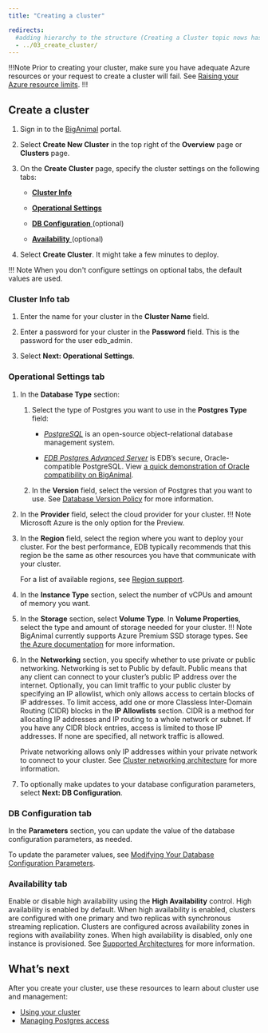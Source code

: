 ```yaml
---
title: "Creating a cluster"

redirects:
  #adding hierarchy to the structure (Creating a Cluster topic nows has a child topic) so created a folder and moved the contents from 03_create_cluster to index.mdx
  - ../03_create_cluster/
---
```


!!!Note
Prior to creating your cluster, make sure you have adequate Azure resources or your request to create a cluster will fail. See [Raising your Azure resource limits](../01_check_resource_limits).
!!!

## Create a cluster

1.  Sign in to the [BigAnimal](https://portal.biganimal.com) portal.

2.  Select **Create New Cluster** in the top right of the **Overview** page or **Clusters** page.

3.  On the **Create Cluster** page, specify the cluster settings on the following tabs:

    -   [**Cluster Info**](#cluster-info-tab)

    -   [**Operational Settings**](#operational-settings-tab)

    -   [**DB Configuration** ](#db-configuration-tab) (optional)

    -   [ **Availability** ](#availability-tab) (optional)

4.  Select **Create Cluster**. It might take a few minutes to deploy.

!!! Note
    When you don't configure settings on optional tabs, the default values are used.

### Cluster Info tab

1.  Enter the name for your cluster in the **Cluster Name** field.

2.  Enter a password for your cluster in the **Password** field. This is the password for the user edb_admin.

3.  Select **Next: Operational Settings**. 

### Operational Settings tab

1.  In the **Database Type** section:

    1.  Select the type of Postgres you want to use in the **Postgres Type** field:

        -   [*PostgreSQL*](/supported-open-source/postgresql/) is an open-source object-relational database management system.

        -   [*EDB Postgres Advanced Server*](/epas/latest/) is EDB’s secure, Oracle-compatible PostgreSQL. View [a quick demonstration of Oracle compatibility on BigAnimal](../../using_cluster/06_demonstration_oracle_compatibility).

    2.  In the **Version** field, select the version of Postgres that you want to use. See [Database Version Policy](../../overview/05_database_version_policy) for more information.
2.  In the **Provider** field, select the cloud provider for your cluster.
    !!! Note
        Microsoft Azure is the only option for the Preview.
3.  In the **Region** field, select the region where you want to deploy your cluster. For the best performance, EDB typically recommends that this region be the same as other resources you have that communicate with your cluster.

    For a list of available regions, see [Region support](../../overview/05a_region_support).

4.  In the **Instance Type** section, select the number of vCPUs and amount of memory you want.
5.  In the **Storage** section, select **Volume Type**. In **Volume Properties**, select the type and amount of storage needed for your cluster.
    !!! Note
        BigAnimal currently supports Azure Premium SSD storage types. See [the Azure documentation](https://docs.microsoft.com/en-us/azure/virtual-machines/disks-types#premium-ssds) for more information.
6.  In the **Networking** section, you specify whether to use private or public networking. Networking is set to Public by default. Public means that any client can connect to your cluster’s public IP address over the internet. Optionally, you can limit traffic to your public cluster by specifying an IP allowlist, which only allows access to certain blocks of IP addresses. To limit access, add one or more Classless Inter-Domain Routing (CIDR) blocks in the **IP Allowlists** section. CIDR is a method for allocating IP addresses and IP routing to a whole network or subnet. If you have any CIDR block entries, access is limited to those IP addresses. If none are specified, all network traffic is allowed.

    Private networking allows only IP addresses within your private network to connect to your cluster. See [Cluster networking architecture](01_cluster_networking) for more information.


7.  To optionally make updates to your database configuration parameters, select **Next: DB Configuration**.

### DB Configuration tab

In the **Parameters** section, you can update the value of the database configuration parameters, as needed. 

To update the parameter values, see [Modifying Your Database Configuration Parameters](../../using_cluster/03_modifying_your_cluster/05_db_configuration_parameters).

### Availability tab

 Enable or disable high availability using the **High Availability** control. High availability is enabled by default.
 When high availability is enabled, clusters are configured with one primary and two replicas with synchronous streaming replication.
 Clusters are configured across availability zones in regions with availability zones. When high availability is disabled, only one instance is provisioned.
 See [Supported Architectures](../../overview/02_high_availability) for more information.

## What’s next

After you create your cluster, use these resources to learn about cluster use and management:

-   [Using your cluster](../../using_cluster/)
-   [Managing Postgres access](../../using_cluster/01_postgres_access/)
